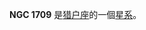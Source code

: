 {{NGCInfoBox|NGCID=NGC 1709|發現者=威廉·帕森思|發現日期=1854年12月8日|其他編號=NGC 1717,MCG 0-13-54,ZWG 394.58|曆元=J2000.0|赤經=4時58分44秒
|赤緯=0°28'40"|星座=猎户座|星體=星系|星等=14.2|表面亮度=13.6|藍等=15.2}}

'''NGC 1709''' 是[[猎户座|猎户座]]的一個[[星系|星系]]。

{{NGCReference|1709}}
{{Catalogs|NGC=1709}}